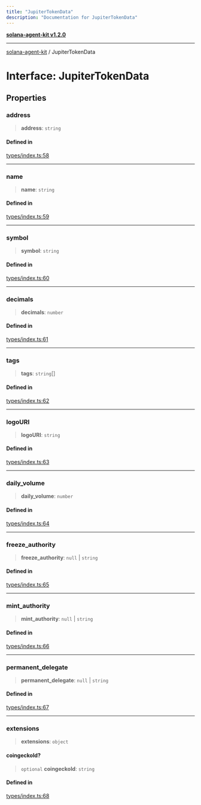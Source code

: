 ```yaml
---
title: "JupiterTokenData"
description: "Documentation for JupiterTokenData"
---
```


[**solana-agent-kit v1.2.0**](../README.md)

***

[solana-agent-kit](../README.md) / JupiterTokenData

# Interface: JupiterTokenData

## Properties

### address

> **address**: `string`

#### Defined in

[types/index.ts:58](https://github.com/thearyanag/solana-agent-kit/blob/c88d8d8c341dc6e1d1c45e94402cf4241851da80/src/types/index.ts#L58)

***

### name

> **name**: `string`

#### Defined in

[types/index.ts:59](https://github.com/thearyanag/solana-agent-kit/blob/c88d8d8c341dc6e1d1c45e94402cf4241851da80/src/types/index.ts#L59)

***

### symbol

> **symbol**: `string`

#### Defined in

[types/index.ts:60](https://github.com/thearyanag/solana-agent-kit/blob/c88d8d8c341dc6e1d1c45e94402cf4241851da80/src/types/index.ts#L60)

***

### decimals

> **decimals**: `number`

#### Defined in

[types/index.ts:61](https://github.com/thearyanag/solana-agent-kit/blob/c88d8d8c341dc6e1d1c45e94402cf4241851da80/src/types/index.ts#L61)

***

### tags

> **tags**: `string`[]

#### Defined in

[types/index.ts:62](https://github.com/thearyanag/solana-agent-kit/blob/c88d8d8c341dc6e1d1c45e94402cf4241851da80/src/types/index.ts#L62)

***

### logoURI

> **logoURI**: `string`

#### Defined in

[types/index.ts:63](https://github.com/thearyanag/solana-agent-kit/blob/c88d8d8c341dc6e1d1c45e94402cf4241851da80/src/types/index.ts#L63)

***

### daily\_volume

> **daily\_volume**: `number`

#### Defined in

[types/index.ts:64](https://github.com/thearyanag/solana-agent-kit/blob/c88d8d8c341dc6e1d1c45e94402cf4241851da80/src/types/index.ts#L64)

***

### freeze\_authority

> **freeze\_authority**: `null` \| `string`

#### Defined in

[types/index.ts:65](https://github.com/thearyanag/solana-agent-kit/blob/c88d8d8c341dc6e1d1c45e94402cf4241851da80/src/types/index.ts#L65)

***

### mint\_authority

> **mint\_authority**: `null` \| `string`

#### Defined in

[types/index.ts:66](https://github.com/thearyanag/solana-agent-kit/blob/c88d8d8c341dc6e1d1c45e94402cf4241851da80/src/types/index.ts#L66)

***

### permanent\_delegate

> **permanent\_delegate**: `null` \| `string`

#### Defined in

[types/index.ts:67](https://github.com/thearyanag/solana-agent-kit/blob/c88d8d8c341dc6e1d1c45e94402cf4241851da80/src/types/index.ts#L67)

***

### extensions

> **extensions**: `object`

#### coingeckoId?

> `optional` **coingeckoId**: `string`

#### Defined in

[types/index.ts:68](https://github.com/thearyanag/solana-agent-kit/blob/c88d8d8c341dc6e1d1c45e94402cf4241851da80/src/types/index.ts#L68)
